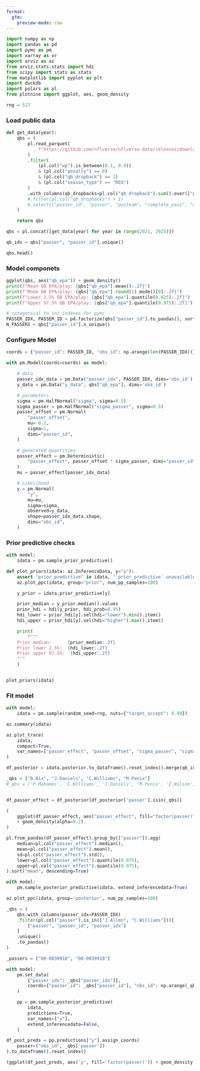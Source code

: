 ```yaml
---
format:
  gfm:
    preview-mode: raw
---
```


```python
import numpy as np
import pandas as pd
import pymc as pm
import xarray as xr
import arviz as az
from arviz.stats.stats import hdi
from scipy import stats as stats
from matplotlib import pyplot as plt
import duckdb
import polars as pl
from plotnine import ggplot, aes, geom_density

rng = 527
```

### Load public data

```python
def get_data(year):
    qbs = (
        pl.read_parquet(
            f"https://github.com/nflverse/nflverse-data/releases/download/pbp/play_by_play_{year}.parquet"
        )
        .filter(
            (pl.col("wp").is_between(0.1, 0.9))
            & (pl.col("penalty") == 0)
            & (pl.col("qb_dropback") == 1)
            & (pl.col("season_type") == "REG")
        )
        .with_columns(qb_dropbacks=pl.col("qb_dropback").sum().over(["passer_id"]))
        #.filter(pl.col("qb_dropbacks") > 1)
        #.select(["passer_id", "passer", "posteam", "complete_pass", "qb_epa", "qb_dropbacks"])
    )

    return qbs

qbs = pl.concat([get_data(year) for year in range(2021, 2025)])

qb_ids = qbs["passer", "passer_id"].unique()

qbs.head()
```

### Model componets

```python
ggplot(qbs, aes("qb_epa")) + geom_density()
print(f"Mean QB EPA/play: {qbs["qb_epa"].mean():.2f}")
print(f"Mode QB EPA/play: {qbs["qb_epa"].round(1).mode()[0]:.2f}")
print(f"Lower 2.5% QB EPA/play: {qbs["qb_epa"].quantile(0.025):.2f}")
print(f"Upper 97.5% QB EPA/play: {qbs["qb_epa"].quantile(0.975):.2f}")
```


```python
# categorical to int indexes for pymc
PASSER_IDX, PASSER_ID = pd.factorize(qbs["passer_id"].to_pandas(), sort=True)
N_PASSERS = qbs["passer_id"].n_unique()

```

### Configure Model

```python

coords = {"passer_id": PASSER_ID, "obs_id": np.arange(len(PASSER_IDX))}

with pm.Model(coords=coords) as model:

    # data
    passer_idx_data = pm.Data("passer_idx", PASSER_IDX, dims='obs_id')
    y_data = pm.Data("y_data", qbs["qb_epa"], dims='obs_id')

    # parameters
    sigma = pm.HalfNormal("sigma", sigma=0.5)
    sigma_passer = pm.HalfNormal("sigma_passer", sigma=0.5)
    passer_offset = pm.Normal(
        "passer_offset",
        mu=-0.2,
        sigma=1,
        dims="passer_id",
    )

    # generated quantities
    passer_effect = pm.Deterministic(
        "passer_effect", passer_offset * sigma_passer, dims="passer_id"
    )
    mu = passer_effect[passer_idx_data]

    # Likelihood
    y = pm.Normal(
        "y",
        mu=mu,
        sigma=sigma,
        observed=y_data,
        shape=passer_idx_data.shape,
        dims="obs_id",
    )

```

### Prior predictive checks

```python
with model:
    idata = pm.sample_prior_predictive()
```

```python
def plot_priors(idata: az.InferenceData, y="y"):
    assert "prior_predictive" in idata, "`prior_predictive` unavailable"
    az.plot_ppc(idata, group="prior", num_pp_samples=100)

    y_prior = idata.prior_predictive[y]

    prior_median = y_prior.median().values
    prior_hdi = hdi(y_prior, hdi_prob=0.95)
    hdi_lower = prior_hdi[y].sel(hdi="lower").min().item()
    hdi_upper = prior_hdi[y].sel(hdi="higher").max().item()

    print(
        f"""
    Prior median:      {prior_median:.2f}
    Prior lower 2.5%:  {hdi_lower:.2f}
    Prior upper 97.5%:  {hdi_upper:.2f}
    """
    )


plot_priors(idata)
```

### Fit model


```python
with model:
    idata = pm.sample(random_seed=rng, nuts={"target_accept": 0.99})

```


```python
az.summary(idata)

az.plot_trace(
    idata,
    compact=True,
    var_names=["passer_effect", "passer_offset", "sigma_passer", "sigma"],
)
```


```python
df_posterior = idata.posterior.to_dataframe().reset_index().merge(qb_ids.to_pandas(), on=['passer_id'], how='left')
```

```python

_qbs = ["B.Nix", "J.Daniels", "C.Williams", "M.Penix"]
#_qbs = ['P.Mahomes', 'C.Williams', 'J.Daniels', 'M.Penix', 'Z.Wilson']


df_passer_effect = df_posterior[df_posterior['passer'].isin(_qbs)]

(
    ggplot(df_passer_effect, aes("passer_effect", fill="factor(passer)"))
    + geom_density(alpha=0.2)
)

```


```python
pl.from_pandas(df_passer_effect).group_by(["passer"]).agg(
    median=pl.col("passer_effect").median(),
    mean=pl.col("passer_effect").mean(),
    sd=pl.col("passer_effect").std(),
    lower=pl.col("passer_effect").quantile(0.075),
    upper=pl.col("passer_effect").quantile(0.975),
).sort("mean", descending=True)
```


```python
with model:
    pm.sample_posterior_predictive(idata, extend_inferencedata=True)
```

```python
az.plot_ppc(idata, group='posterior', num_pp_samples=100)
```


```python

_qbs = (
    qbs.with_columns(passer_idx=PASSER_IDX)
    .filter(pl.col("passer").is_in(["J.Allen", "C.Williams"]))[
        ["passer", "passer_id", "passer_idx"]
    ]
    .unique()
    .to_pandas()
)

_passers = ["00-0039910", "00-0039918"]

with model:
    pm.set_data(
        {"passer_idx": _qbs["passer_idx"]},
        coords={"passer_id": _qbs["passer_id"], "obs_id": np.arange(_qbs.shape[0])},
    )

    pp = pm.sample_posterior_predictive(
        idata,
        predictions=True,
        var_names=["y"],
        extend_inferencedata=False,
    )

df_post_preds = pp.predictions["y"].assign_coords(
    passer=("obs_id", _qbs['passer'])
).to_dataframe().reset_index()


```


```python
(ggplot(df_post_preds, aes('y', fill='factor(passer)')) + geom_density(alpha = 0.2))
```
